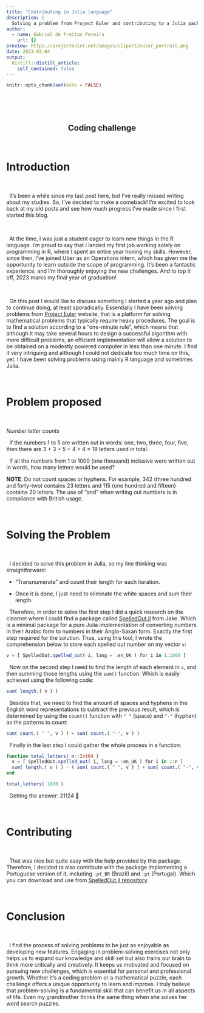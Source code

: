 ```yaml
---
title: "Contributing in Julia language"
description: |
  Solving a problem from Project Euler and contributing to a Julia package
author:
  - name: Gabriel de Freitas Pereira
    url: {}
preview: https://projecteuler.net/images/clipart/euler_portrait.png
date: 2023-03-04
output:
  distill::distill_article:
    self_contained: false
---
```



```r
knitr::opts_chunk$set(echo = FALSE)
```
\  

\  
<div style="text-align: center">  
## Coding challenge ##
</div>
\ 

# Introduction 

\ 
  
\  It's been a while since my last post here, but I've really missed writing about my studies. So, I've decided to make a comeback! I'm excited to look back at my old posts and see how much progress I've made since I first started this blog.

\  

\  At the time, I was just a student eager to learn new things in the R language. I'm proud to say that I landed my first job working solely on programming in R, where I spent an entire year honing my skills. However, since then, I've joined Uber as an Operations intern, which has given me the opportunity to learn outside the scope of programming. It's been a fantastic experience, and I'm thoroughly enjoying the new challenges. And to top it off, 2023 marks my final year of graduation!

\  


\  On this post I would like to discuss something I started a year ago and plan to continue doing, at least sporadically. Essentially I have been solving problems from [Project Euler](https://projecteuler.net/) website, that is a platform for solving mathematical problems that typically require heavy procedures. The goal is to find a solution according to a "one-minute rule", which means that although it may take several hours to design a successful algorithm with more difficult problems, an efficient implementation will allow a solution to be obtained on a modestly powered computer in less than one minute. I find it very intriguing and although I could not dedicate too much time on this, yet. I have been solving problems using mainly R language and sometimes Julia.

\   

# Problem proposed

\  

*Number letter counts*

\  If the numbers 1 to 5 are written out in words: one, two, three, four, five, then there are 3 + 3 + 5 + 4 + 4 = 19 letters used in total.

\  If all the numbers from 1 to 1000 (one thousand) inclusive were written out in words, how many letters would be used?

**NOTE**: Do not count spaces or hyphens. For example, 342 (three hundred and forty-two) contains 23 letters and 115 (one hundred and fifteen) contains 20 letters. The use of "and" when writing out numbers is in compliance with British usage.

\   

# Solving the Problem

\  

\  I decided to solve this problem in Julia, so my line thinking was straightforward:

- "Transnumerate" and count their length for each iteration.

- Once it is done, I just need to eliminate the white spaces and sum their length.


\  Therefore, in order to solve the first step I did a quick research on the clearnet where I could find a package called [SpelledOut.jl](https://github.com/jakewilliami/SpelledOut.jl) from Jake. Which is a minimal package for a pure Julia implementation of converting numbers in their Arabic form to numbers in their Anglo-Saxan form. Exactly the first step required for the solution.
Thus, using this tool, I wrote the comprehension below to store each spelled out number on my vector `v`:

```julia
v = [ SpelledOut.spelled_out( i, lang = :en_UK ) for i in 1:1000 ]
```

\  Now on the second step I need to find the length of each element in `v`, and then summing those lengths using the `sum()` function. Which is easily achieved using the following code:

```julia
sum( length.( v ) )
```

\  Besides that, we need to find the amount of spaces and hyphens in the English word representations to subtract the previous result, which is determined by using the `count()` function with `" "` (space) and `"-"` (hyphen) as the patterns to count:

```julia
sum( count.( " ", v ) ) + sum( count.( "-", v ) )
```


\  Finally in the last step I could gather the whole process in a function:

```julia
function total_letters( n::Int64 )
  v = [ SpelledOut.spelled_out( i, lang = :en_UK ) for i in 1:n ]
  sum( length.( v ) ) - ( sum( count.( " ", v ) ) + sum( count.( "-", v ) ) )
end

total_letters( 1000 )
```

\  Getting the answer: 21124 🚀 


\  

# Contributing

\  

\  That was nice but quite easy with the help provided by this package. Therefore, I decided to also contribute with the package implementing a Portuguese version of it, including `:pt_BR` (Brazil) and `:pt` (Portugal). Which you can download and use from [SpelledOut.jl repository](https://github.com/jakewilliami/SpelledOut.jl).


\  

# Conclusion

\  

\  I find the process of solving problems to be just as enjoyable as developing new features. Engaging in problem-solving exercises not only helps us to expand our knowledge and skill set but also trains our brain to think more critically and creatively. It keeps us motivated and focused on pursuing new challenges, which is essential for personal and professional growth. Whether it's a coding problem or a mathematical puzzle, each challenge offers a unique opportunity to learn and improve. I truly believe that problem-solving is a fundamental skill that can benefit us in all aspects of life. Even my grandmother thinks the same thing when she solves her word search puzzles.








